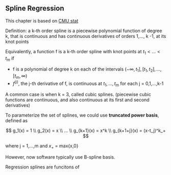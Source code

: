 ## Spline Regression

This chapter is based on [CMU stat](https://www.stat.cmu.edu/~ryantibs/advmethods/notes/smoothspline.pdf)  

Definition: a k-th order spline is a piecewise polynomial function of degree k, that is continuous and has continuous derivatives of orders 1,..., k -1, at its knot points   

Equivalently, a function f is a k-th order spline with knot points at $t_1 < ...< t_m$ if  

 * f is a polynomial of degree k on each of the intervals $(-\infty, t_1], [t_1,t_2],...,[t_m, \infty)$  
 * $f^{(j)}$, the j-th derivative of f, is continuous at $t_1,...,t_m$ for each j = 0,1,...,k-1

A common case is when k = 3, called cubic splines. (piecewise cubic functions are continuous, and also continuous at its first and second derivatives)  

To parameterize the set of splines, we could use **truncated power basis**, defined as  

$$
g_1(x) = 1 \\
g_2(x) = x \\
... \\
g_{k+1}(x) = x^k \\
g_{k+1+j}(x) = (x-t_j)^k_+
$$

where j = 1,...,m and $x_+$ = max{x,0}  

However, now software typically use B-spline basis.  

Regression splines are funcitons of 

